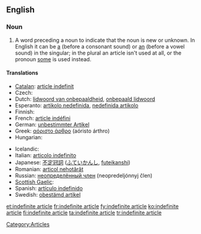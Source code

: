 ==English==

{{wikipedia|Article (grammar)}}
===Noun===
{{en-noun|sg=[[indefinite]] [[article]]}}

# {{grammar}} A word preceding a noun to indicate that the noun is new or unknown. In English it can be [[a]] (before a consonant sound) or [[an]] (before a vowel sound) in the singular; in the plural an article isn't used at all, or the pronoun [[some]] is used instead.

====Translations====
{{trans-top|word preceding a noun to indicate that the noun is new or unknown}}
* [[Catalan]]: [[article indefinit]]
* Czech: {{t-|cs|neurčitý člen|m}}
* Dutch: [[lidwoord van onbepaaldheid]], [[onbepaald lidwoord]] {{n}}
* Esperanto: [[artikolo nedefinida]], [[nedefinida artikolo]]
* Finnish: {{t+|fi|epämääräinen artikkeli}}
* French: [[article indéfini]] {{m}}
* German: [[unbestimmter Artikel]] {{m}}
* Greek: [[αόριστο άρθρο]] (aóristo árthro) {{n}}
* Hungarian: {{t+|hu|határozatlan névelő}}
{{trans-mid}}
* Icelandic: {{t+|is|óákveðinn greinir|m}}
* Italian: [[articolo indefinito]] {{m}}
* Japanese: [[不定冠詞]] ([[ふていかんし]], [[futeikanshi]])
* Romanian: [[articol nehotărât]] {{n}}
* Russian: [[неопределённый член]] (neopredeljónnyj člen) {{m}}
* [[Scottish Gaelic]]: {{t-|gd|alt neo-chinnteach|xs=Scottish Gaelic}}
* Spanish: [[artículo indefinido]] {{m}}
* Swedish: [[obestämd artikel]] {{c}}
{{trans-bottom}}

[[Category:Articles]]

[[et:indefinite article]]
[[fr:indefinite article]]
[[fy:indefinite article]]
[[ko:indefinite article]]
[[fi:indefinite article]]
[[ta:indefinite article]]
[[tr:indefinite article]]